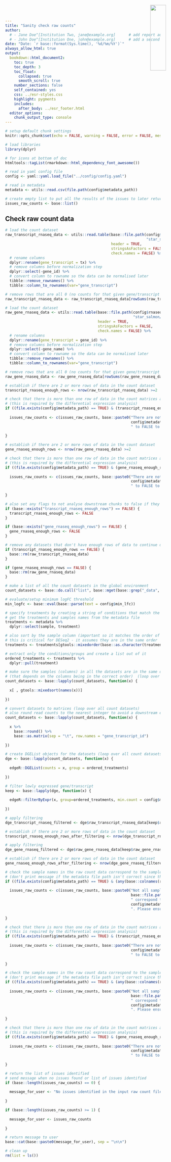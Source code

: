 ```yaml
---
title: "Sanity check raw counts"
author:
  # - Jane Doe^[Institution Two, jane@example.org]      # add report authors (uncomment if using)
  # - John Doe^[Institution One, john@example.org]      # add a second report author (uncomment if using)
date: "Date: `r base::format(Sys.time(), '%d/%m/%Y')`"
always_allow_html: true
output:
  bookdown::html_document2:
    toc: true
    toc_depth: 3
    toc_float:
      collapsed: true
      smooth_scroll: true
    number_sections: false
    self_contained: yes
    css: ../esr-styles.css
    highlight: pygments
    includes:
      after_body: ../esr_footer.html
  editor_options: 
    chunk_output_type: console
---
```


<img src="../images/ESR_logo.svg" style="position:absolute;top:19px;right:40px;width:23%;" />

```r
# setup default chunk settings
knitr::opts_chunk$set(echo = FALSE, warning = FALSE, error = FALSE, message = FALSE, fig.align = "center")
```

```r
# load libraries
library(dplyr)

# for icons at bottom of doc
htmltools::tagList(rmarkdown::html_dependency_font_awesome())

# read in yaml config file
config <- yaml::yaml.load_file("../config/config.yaml")

# read in metadata
metadata <- utils::read.csv(file.path(config$metadata_path))

# create empty list to put all the results of the issues to later return to user
issues_raw_counts <- base::list()
```

## Check raw count data

```r
# load the count dataset
raw_transcript_rnaseq_data <- utils::read.table(base::file.path(config$rnaseq_results_dir,
                                                                "star_salmon/salmon.merged.transcript_counts.tsv"),
                                                header = TRUE,
                                                stringsAsFactors = FALSE,
                                                check.names = FALSE) %>%
  # rename columns
  dplyr::rename(gene_transcript = tx) %>%
  # remove columns before normalization step
  dplyr::select(-gene_id) %>%
  # convert column to rowname so the data can be normalised later
  tibble::remove_rownames() %>%
  tibble::column_to_rownames(var="gene_transcript")

# remove rows that are all 0 (no counts for that given gene/transcript found in any sample)
raw_transcript_rnaseq_data <- raw_transcript_rnaseq_data[rowSums(raw_transcript_rnaseq_data[])>0,]
```

```r
# load the count dataset
raw_gene_rnaseq_data <- utils::read.table(base::file.path(config$rnaseq_results_dir,
                                                          "star_salmon/salmon.merged.gene_counts_length_scaled.tsv"),
                                          header = TRUE,
                                          stringsAsFactors = FALSE,
                                          check.names = FALSE) %>%
  # rename columns
  dplyr::rename(gene_transcript = gene_id) %>%
  # remove columns before normalization step
  dplyr::select(-gene_name) %>%
  # convert column to rowname so the data can be normalised later
  tibble::remove_rownames() %>%
  tibble::column_to_rownames(var="gene_transcript")

# remove rows that are all 0 (no counts for that given gene/transcript found in any sample)
raw_gene_rnaseq_data <- raw_gene_rnaseq_data[rowSums(raw_gene_rnaseq_data[])>0,]
```

```r
# establish if there are 2 or more rows of data in the count dataset
transcript_rnaseq_enough_rows <- nrow(raw_transcript_rnaseq_data) >=2

# check that there is more than one row of data in the count matrices after filtering
# (this is required by the differential expression analysis)
if ((file.exists(config$metadata_path) == TRUE) & (transcript_rnaseq_enough_rows == FALSE)) {
  
  issues_raw_counts <- c(issues_raw_counts, base::paste0("There are not enough rows of data (transcript's) available after filtering lowly expressed genes to carry out a differential expression analysis of the transcript_rnaseq dataset. Please set 'transcript_rnaseq' in the metadata file at ",
                                                         config$metadata_path,
                                                         " to FALSE to not analyse this dataset."))
  
}
```

```r
# establish if there are 2 or more rows of data in the count dataset
gene_rnaseq_enough_rows <- nrow(raw_gene_rnaseq_data) >=2

# check that there is more than one row of data in the count matrices after filtering
# (this is required by the differential expression analysis)
if ((file.exists(config$metadata_path) == TRUE) & (gene_rnaseq_enough_rows == FALSE)) {
  
  issues_raw_counts <- c(issues_raw_counts, base::paste0("There are not enough rows of data (gene's) to carry out a differential expression analysis of the gene_rnaseq dataset. Please set 'gene_rnaseq' in the metadata file at ",
                                                         config$metadata_path,
                                                         " to FALSE to not analyse this dataset."))
  
}
```

```r
# also set any flags to not analyse downstream chunks to false if they aren't created
if (base::exists("transcript_rnaseq_enough_rows") == FALSE) {
  transcript_rnaseq_enough_rows <- FALSE
}

if (base::exists("gene_rnaseq_enough_rows") == FALSE) {
  gene_rnaseq_enough_rows <- FALSE
}

# remove any datasets that don't have enough rows of data to continue downstream checks without these datasets erroring out
if (transcript_rnaseq_enough_rows == FALSE) {
  base::rm(raw_transcript_rnaseq_data)
}

if (gene_rnaseq_enough_rows == FALSE) {
  base::rm(raw_gene_rnaseq_data)
}
```

```r
# make a list of all the count datasets in the global environment
count_datasets <- base::do.call("list", base::mget(base::grep("_data", base::names(.GlobalEnv), value=TRUE)))

# evaluate/setup minimum logFC threshold
min_logfc <- base::eval(base::parse(text = config$min_lfc))

# specify treatments by creating a string of conditions that match the order of the columns/samples in the count data
# get the treatments and samples names from the metadata file
treatments <- metadata %>%
  dplyr::select(sample, treatment)

# also sort by the sample column (important so it matches the order of the samples count datasets)
# this is critical for DESeq2 - it assumes they are in the same order
treatments <- treatments[gtools::mixedorder(base::as.character(treatments$sample)),]

# extract only the conditions/groups and create a list out of it
ordered_treatments <- treatments %>%
  dplyr::pull(treatment)

# make sure the samples (columns) in all the datasets are in the same order for specifying the treatments downstream
# (that depends on the columns being in the correct order)  (loop over all count datasets)
count_datasets <- base::lapply(count_datasets, function(x) {
  
  x[ , gtools::mixedsort(names(x))]
  
})

# convert datasets to matrices (loop over all count datasets)
# also round read counts to the nearest integer to avoid a downstream error with DESeqDataSetFromMatrix() (see this discussion https://www.biostars.org/p/368158/)
count_datasets <- base::lapply(count_datasets, function(x) {
  
  x %>%
    base::round() %>%
    base::as.matrix(sep = "\t", row.names = "gene_transcript_id")
  
})

# create DGEList objects for the datasets (loop over all count datasets)
dge <- base::lapply(count_datasets, function(x) {
  
  edgeR::DGEList(counts = x, group = ordered_treatments)
  
})

# filter lowly expressed gene/transcript
keep <- base::lapply(dge, function(x) {
  
  edgeR::filterByExpr(x, group=ordered_treatments, min.count = config$min_count, min.total.count = config$min_total_count)
  
})
```

```r
# apply filtering
dge_transcript_rnaseq_filtered <- dge$raw_transcript_rnaseq_data[keep$raw_transcript_rnaseq_data,, keep.lib.sizes=FALSE]

# establish if there are 2 or more rows of data in the count dataset
transcript_rnaseq_enough_rows_after_filtering <- nrow(dge_transcript_rnaseq_filtered$counts) >=2
```

```r
# apply filtering
dge_gene_rnaseq_filtered <- dge$raw_gene_rnaseq_data[keep$raw_gene_rnaseq_data,, keep.lib.sizes=FALSE]

# establish if there are 2 or more rows of data in the count dataset
gene_rnaseq_enough_rows_after_filtering <- nrow(dge_gene_rnaseq_filtered$counts) >=2
```

```r
# check the sample names in the raw count data correspond to the sample names in the metadata file
# (don't print message if the metadata file path isn't correct since this error is already accounted for above)
if ((file.exists(config$metadata_path) == TRUE) & (any(base::colnames(raw_transcript_rnaseq_data) %in% metadata$sample == FALSE) == TRUE)) {
  
  issues_raw_counts <- c(issues_raw_counts, base::paste0("Not all samples in the raw transcript rnaseq count data at ",
                                                         base::file.path(config$smrnaseq_results_dir, "star_salmon/salmon.merged.transcript_counts.tsv"),
                                                         " correspond to the samples defined in the 'sample' column of the metadata file at ",
                                                         config$metadata_path,
                                                         ". Please ensure every sample in the raw miRNA smrnaseq count data is defined in the metadata file."))
  
}

# check that there is more than one row of data in the count matrices after filtering
# (this is required by the differential expression analysis)
if ((file.exists(config$metadata_path) == TRUE) & (transcript_rnaseq_enough_rows_after_filtering == FALSE)) {
  
  issues_raw_counts <- c(issues_raw_counts, base::paste0("There are not enough rows of data (transcript rnaseq) available after filtering lowly expressed genes to carry out a differential expression analysis of the transcript_rnaseq dataset. Please set 'transcript_rnaseq' in the metadata file at ",
                                                         config$metadata_path,
                                                         " to FALSE to not analyse this dataset."))
  
}
```

```r
# check the sample names in the raw count data correspond to the sample names in the metadata file
# (don't print message if the metadata file path isn't correct since this error is already accounted for above)
if ((file.exists(config$metadata_path) == TRUE) & (any(base::colnames(raw_gene_rnaseq_data) %in% metadata$sample == FALSE) == TRUE)) {
  
  issues_raw_counts <- c(issues_raw_counts, base::paste0("Not all samples in the raw gene rnaseq count data at ",
                                                         base::file.path(config$excerpt_results_dir, "star_salmon/salmon.merged.gene_counts_length_scaled.tsv"),
                                                         " correspond to the samples defined in the 'sample' column of the metadata file at ",
                                                         config$metadata_path,
                                                         ". Please ensure every sample in the raw gene rnaseq count data is defined in the metadata file."))
  
}

# check that there is more than one row of data in the count matrices after filtering
# (this is required by the differential expression analysis)
if ((file.exists(config$metadata_path) == TRUE) & (gene_rnaseq_enough_rows_after_filtering == FALSE)) {
  
  issues_raw_counts <- c(issues_raw_counts, base::paste0("There are not enough rows of data (gene's) available after filtering lowly expressed RNA's to carry out a differential expression analysis of the gene_rnaseq dataset. Please set 'gene_rnaseq' in the metadata file at ",
                                                         config$metadata_path,
                                                         " to FALSE to not analyse this dataset."))
  
}
```

```r
# return the list of issues identified
# send message when no issues found or list of issues identified
if (base::length(issues_raw_counts) == 0) {
  
  message_for_user <- "No issues identified in the input raw count files! Woohoo!"
  
}

if (base::length(issues_raw_counts) >= 1) {
  
  message_for_user <- issues_raw_counts
  
}
```

```r
# return message to user
base::cat(base::paste0(message_for_user), sep = "\n\n")
```

```r
# clean up
rm(list = ls())
```
